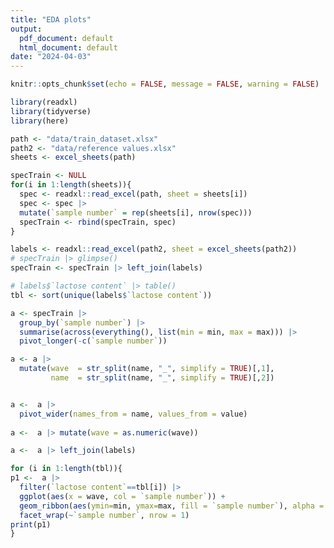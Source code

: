 ```yaml
---
title: "EDA plots"
output:
  pdf_document: default
  html_document: default
date: "2024-04-03"
---
```


```r
knitr::opts_chunk$set(echo = FALSE, message = FALSE, warning = FALSE)
```


```r
library(readxl)
library(tidyverse)
library(here)

path <- "data/train_dataset.xlsx"
path2 <- "data/reference values.xlsx"
sheets <- excel_sheets(path)

specTrain <- NULL
for(i in 1:length(sheets)){
  spec <- readxl::read_excel(path, sheet = sheets[i])
  spec <- spec |>
  mutate(`sample number` = rep(sheets[i], nrow(spec)))
  specTrain <- rbind(specTrain, spec)
}

labels <- readxl::read_excel(path2, sheet = excel_sheets(path2))
# specTrain |> glimpse()
specTrain <- specTrain |> left_join(labels)

# labels$`lactose content` |> table()
tbl <- sort(unique(labels$`lactose content`))
```

```r
a <- specTrain |>
  group_by(`sample number`) |> 
  summarise(across(everything(), list(min = min, max = max))) |> 
  pivot_longer(-c(`sample number`))

a <- a |> 
  mutate(wave  = str_split(name, "_", simplify = TRUE)[,1], 
         name  = str_split(name, "_", simplify = TRUE)[,2])


a <-  a |>
  pivot_wider(names_from = name, values_from = value)
  
a <-  a |> mutate(wave = as.numeric(wave)) 

a <-  a |> left_join(labels)

```



```r
for (i in 1:length(tbl)){
p1 <-  a |> 
  filter(`lactose content`==tbl[i]) |>
  ggplot(aes(x = wave, col = `sample number`)) +
  geom_ribbon(aes(ymin=min, ymax=max, fill = `sample number`), alpha = 0.7) +
  facet_wrap(~`sample number`, nrow = 1)
print(p1)
}
```



